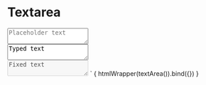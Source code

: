 
<Meta title="Form/Textarea" />

# Textarea

<textarea class="textarea" placeholder="Placeholder text"></textarea>
<br/>
<textarea class="textarea">Typed text</textarea>
<br/>
<textarea class="textarea" disabled>Fixed text</textarea>
`

<Canvas mdxSource={textArea()}>
  <Story name="Default" height="500px" parameters={{
    design: figmaConfig('6340%3A0')
  }}>{
    htmlWrapper(textArea()).bind({})
  }</Story>
</Canvas>
